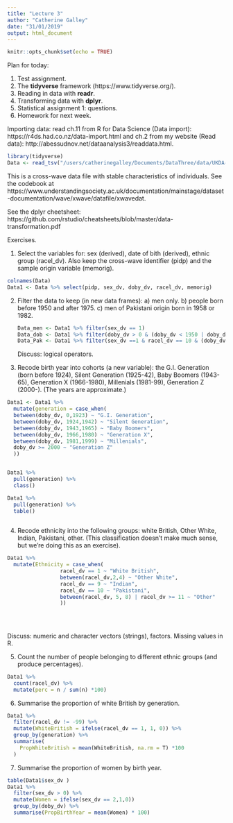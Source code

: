 ```yaml
---
title: "Lecture 3"
author: "Catherine Galley"
date: "31/01/2019"
output: html_document
---
```


```r
knitr::opts_chunk$set(echo = TRUE)
```


Plan for today:

1. Test assignment.
2. The **tidyverse** framework (https://www.tidyverse.org/).
3. Reading in data with **readr**.
4. Transforming data with **dplyr**.
5. Statistical assignment 1: questions.
6. Homework for next week.

Importing data: read ch.11 from R for Data Science (Data import): https://r4ds.had.co.nz/data-import.html and ch.2 from my website (Read data): http://abessudnov.net/dataanalysis3/readdata.html.

```r
library(tidyverse)
Data <- read_tsv("/users/catherinegalley/Documents/DataThree/data/UKDA-6614-tab/tab/ukhls_wx/xwavedat.tab")
```

This is a cross-wave data file with stable characteristics of individuals. See the codebook at https://www.understandingsociety.ac.uk/documentation/mainstage/dataset-documentation/wave/xwave/datafile/xwavedat.

See the dplyr cheetsheet: https://github.com/rstudio/cheatsheets/blob/master/data-transformation.pdf

Exercises.

1. Select the variables for: sex (derived), date of bith (derived), ethnic group (racel_dv). Also keep the cross-wave identifier (pidp) and the sample origin variable (memorig). 
```r
colnames(Data)
Data1 <- Data %>% select(pidp, sex_dv, doby_dv, racel_dv, memorig)
``` 
2. Filter the data to keep (in new data frames):
        a) men only.
        b) people born before 1950 and after 1975.
        c) men of Pakistani origin born in 1958 or 1982. 
```r
Data_men <- Data1 %>% filter(sex_dv == 1)
Data_dob <- Data1 %>% filter(doby_dv > 0 & (doby_dv < 1950 | doby_dv > 1975))
Data_Pak <- Data1 %>% filter(sex_dv ==1 & racel_dv == 10 & (doby_dv == 1958 | doby_dv == 1982))
```
Discuss: logical operators.

3. Recode birth year into cohorts (a new variable): the G.I. Generation (born before 1924), Silent Generation (1925-42), Baby Boomers (1943-65), Generation X (1966-1980), Millenials (1981-99), Generation Z (2000-). (The years are approximate.)
```r


Data1 <- Data1 %>% 
  mutate(generation = case_when(
  between(doby_dv, 0,1923) ~ "G.I. Generation",
  between(doby_dv, 1924,1942) ~ "Silent Generation",
  between(doby_dv, 1943,1965) ~ "Baby Boomers",
  between(doby_dv, 1966,1980) ~ "Generation X",
  between(doby_dv, 1981,1999) ~ "Millenials",
  doby_dv >= 2000 ~ "Generation Z"
  ))


Data1 %>% 
  pull(generation) %>% 
  class()

Data1 %>%
  pull(generation) %>%
  table()
  
```
4. Recode ethnicity into the following groups: white British, Other White, Indian, Pakistani, other. (This classification doesn't make much sense, but we're doing this as an exercise).
```r
Data1 %>% 
  mutate(Ethnicity = case_when(
                 racel_dv == 1 ~ "White British",
                 between(racel_dv,2,4) ~ "Other White",
                 racel_dv == 9 ~ "Indian",
                 racel_dv == 10 ~ "Pakistani",
                 between(racel_dv, 5, 8) | racel_dv >= 11 ~ "Other"
                 ))
                  
                   
                                   
```
Discuss: numeric and character vectors (strings), factors. Missing values in R.

5. Count the number of people belonging to different ethnic groups (and produce percentages). 
```r
Data1 %>% 
  count(racel_dv) %>%
  mutate(perc = n / sum(n) *100)
```
6. Summarise the proportion of white British by generation.
```r
Data1 %>% 
  filter(racel_dv != -99) %>%
  mutate(WhiteBritish = ifelse(racel_dv == 1, 1, 0)) %>%
  group_by(generation) %>%
  summarise(
    PropWhiteBritish = mean(WhiteBritish, na.rm = T) *100
  )
```
7. Summarise the proportion of women by birth year.
```r
table(Data1$sex_dv )
Data1 %>% 
  filter(sex_dv > 0) %>%
  mutate(Women = ifelse(sex_dv == 2,1,0))
  group_by(doby_dv) %>%
  summarise(PropBirthYear = mean(Women) * 100)

```


